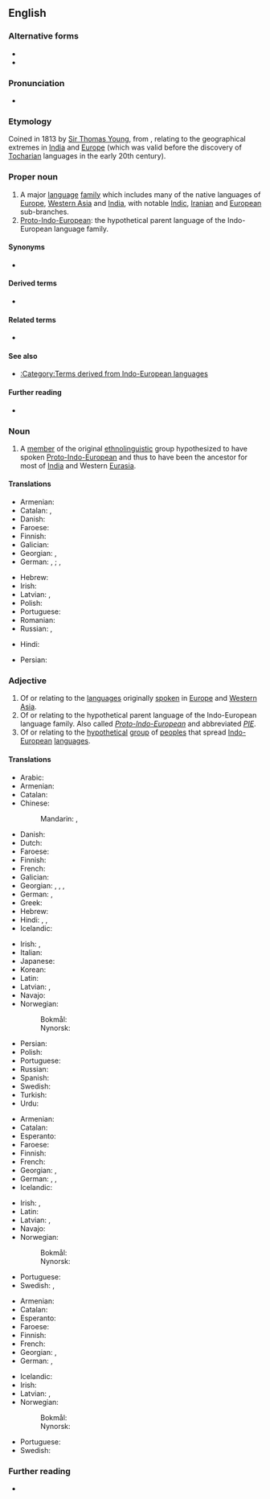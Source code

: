 {{also|Indoeuropean}}
==English==
{{wikipedia}}

===Alternative forms===
* {{alter|en|Indoeuropean}}
* {{alter|en|IE|IE.||abbreviations}}

===Pronunciation===
* {{IPA|/ˌɪndəʊˌjʊəɹəˈpiːən/|lang=en}}

===Etymology===
Coined in 1813 by [[w:Thomas Young (scientist)|Sir Thomas Young]], from {{af|en|Indo-|European}}, relating to the geographical extremes in [[India]] and [[Europe]] (which was valid before the discovery of [[Tocharian]] languages in the early 20th century).

===Proper noun===
{{en-proper noun|head=[[Indo-]][[European]]}}

# A major [[language]] [[family]] which includes many of the native languages of [[Europe]], [[Western Asia]] and [[India]], with notable [[Indic]], [[Iranian]] and [[European]] sub-branches.
# [[Proto-Indo-European]]: the hypothetical parent language of the Indo-European language family.

====Synonyms====
* {{l|en|Indo-Germanic}} {{qualifier|now uncommon}}

====Derived terms====
* {{l|en|Proto-Indo-European}}

====Related terms====
* {{l|en|PIE}}

====See also====
* [[:Category:Terms derived from Indo-European languages]]

====Further reading====
* {{ISO 639|5code=ine}}

===Noun===
{{en-noun|head=[[Indo-]][[European]]}}

# A [[member]] of the original [[ethnolinguistic]] group hypothesized to have spoken [[Proto-Indo-European]] and thus to have been the ancestor for most of [[India]] and Western [[Eurasia]].

====Translations====
{{trans-top|member of Proto-Indo-European ethnolinguistic group}}
* Armenian: {{t|hy|հնդեվրոպացի}}
* Catalan: {{t+|ca|indoeuropeu|m}}, {{t+|ca|indoeuropea|f}}
* Danish: {{t+|da|indoeuropæisk}}
* Faroese: {{t|fo|indoevropeari|m}}
* Finnish: {{t+|fi|indoeurooppalainen}}
* Galician: {{t|gl|indoeuropeo|m}}
* Georgian: {{t|ka|ინდოევროპელი}}, {{t|ka|ინდო-ევროპელი}}
* German: {{t+|de|Indogermane|m}}, {{t|de|Indoeuropäer|m}}; {{qual|female}} {{t|de|Indogermanin|f}}, {{t|de|Indoeuropäerin|f}}
{{trans-mid}}
* Hebrew: {{t|he|הודו־אירופי|alt=הודו-אירופי}}
* Irish: {{t|ga|Ind-Eorpach|m}}
* Latvian: {{t|lv|indoeiropietis|m}}, {{t|lv|indoeiropiete|f}}
* Polish: {{t+|pl|Indoeuropejczyk|m-pr}}
* Portuguese: {{t+|pt|indo-europeu|m}}
* Romanian: {{t+|ro|indo-european}}
* Russian: {{t+|ru|индоевропе́ец|m}}, {{t|ru|индоевропе́йка|f}}
{{trans-bottom}}

{{checktrans-top}}
* Hindi: {{t-check|hi|tr=bhaaropeeya}}
{{trans-mid}}
* Persian: {{t-check|fa|هندو‌اروپایی|tr=hendo-orupayi}}
{{trans-bottom}}

===Adjective===
{{en-adj}}

# Of or relating to the [[language]]s originally [[spoken]] in [[Europe]] and [[Western Asia]].
# Of or relating to the hypothetical parent language of the Indo-European language family. Also called ''[[Proto-Indo-European]]'' and abbreviated ''[[PIE]]''.
# Of or relating to the [[hypothetical]] [[group]] of [[peoples]] that spread [[Indo-European]] [[language]]s.

====Translations====
{{trans-top|of or relating to languages originally spoken in Europe and Western Asia}}
* Arabic: {{t|ar|هِنْدِيّ-أُورُوبِيّ|tr=hindiyy-ʾurūbiyy}}
* Armenian: {{t+|hy|հնդեվրոպական}}
* Catalan: {{t+|ca|indoeuropeu}}
* Chinese:
*: Mandarin: {{t+|cmn|印歐}}, {{t+|cmn|印欧|tr=Yìn-Ōu}}
* Danish: {{t+|da|indoeuropæisk}}
* Dutch: {{t+|nl|Indo-Europees}}
* Faroese: {{t|fo|indoevropeiskur}}
* Finnish: {{t+|fi|indoeurooppalainen}}
* French: {{t+|fr|indoeuropéen|m}}
* Galician: {{t|gl|indoeuropeo|m}}
* Georgian: {{t|ka|ინდოევროპული}}, {{t|ka|ინდო-ევროპული}}, {{t|ka|ინდოგერმანული}}, {{t|ka|ინდო-გერმანული}}
* German: {{t+|de|indogermanisch}}, {{t+|de|indoeuropäisch}}
* Greek: {{t+|el|ινδοευρωπαϊκός}}
* Hebrew: {{t|he|הודו־אירופי}}
* Hindi: {{t|hi|भारत-यूरोपीय|tr=bhārat-yūrōpīy}}, {{t|hi|भारोपीय|tr=bhārōpīy}}, {{t|hi|हिंद-यूरोपीय|tr=hind yūrōpīy}}
* Icelandic: {{t|is|indóevrópskur}}
{{trans-mid}}
* Irish: {{t|ga|Ind-Eorpach}}, {{t|ga|Ind-Eorpaise}}
* Italian: {{t+|it|indoeuropeo|m}}
* Japanese: {{t|ja|インドヨーロッパ|tr=Indoyōroppa}}
* Korean: {{t|ko|인도유럽의|tr=Indoyureop-ui}}
* Latin: {{t|la|Indo-Europaeus|m}}
* Latvian: {{t|lv|indoeiropiešu}}, {{t|lv|indoeiropeisks}}
* Navajo: {{t|nv|Naakáí dootłʼizhí dóó Bééshbichʼahii dabizaad ndahalinígíí|sc=Latn}}
* Norwegian:
*: Bokmål: {{t|nb|indoeuropeisk}}
*: Nynorsk: {{t|nn|indoeuropeisk}}
* Persian: {{t+|fa|هندواروپایی}}
* Polish: {{t+|pl|indoeuropejski}}
* Portuguese: {{t+|pt|indo-europeu}}
* Russian: {{t+|ru|индоевропе́йский}}
* Spanish: {{t+|es|indoeuropeo|m}}
* Swedish: {{t+|sv|indoeuropeisk}}
* Turkish: {{t|tr|Hint-Avrupa}}
* Urdu: {{t|ur|بھاروپیہ}}
{{trans-bottom}}

{{trans-top-also|of or relating to hypothetical parent language of Indo-European language family|Proto-Indo-European}}
* Armenian: {{t+|hy|հնդեվրոպական}}
* Catalan: {{t+|ca|indoeuropeu}}
* Esperanto: {{t|eo|hindeŭropa}}
* Faroese: {{t|fo|indoevropeiskur}}
* Finnish: {{t+|fi|indoeurooppalainen}}
* French: {{t+|fr|indoeuropéen|m}}
* Georgian: {{t|ka|ინდოევროპული}} {{qualifier|ენა}}, {{t|ka|ინდოგერმანული}} {{qualifier|ენა}}
* German: {{t+|de|indogermanisch}}, {{t|de|urindogermanisch}}, {{t+|de|indoeuropäisch}}
* Icelandic: {{t|is|indóevrópskur}}
{{trans-mid}}
* Irish: {{t|ga|Ind-Eorpach}}, {{t|ga|Ind-Eorpaise}}
* Latin: {{t|la|indogermanicus}}
* Latvian: {{t|lv|indoeiropiešu}}, {{t|lv|indoeiropeisks}}
* Navajo: {{t|nv|Indo-Eudopaa bizaad}}
* Norwegian:
*: Bokmål: {{t+|nb|urindoeuropeisk}}
*: Nynorsk: {{t|nn|urindoeuropeisk}}
* Portuguese: {{t+|pt|indo-europeu}}
* Swedish: {{t+|sv|indoeuropeisk}}, {{t|sv|urindoeuropeisk}}
{{trans-bottom}}

{{trans-top|of or relating to hypothetical group of peoples having spread Indo-European languages}}
* Armenian: {{t+|hy|հնդեվրոպական}}
* Catalan: {{t+|ca|indoeuropeu}}
* Esperanto: {{t|eo|hindeŭropa}}
* Faroese: {{t|fo|indoevropeiskur}}
* Finnish: {{t+|fi|indoeurooppalainen}}
* French: {{t+|fr|indoeuropéen}}
* Georgian: {{t|ka|ინდოევროპული}}, {{t|ka|ინდოგერმანული}}
* German: {{t+|de|indogermanisch}}, {{t+|de|indoeuropäisch}}
{{trans-mid}}
* Icelandic: {{t|is|indóevrópskur}}
* Irish: {{t|ga|Ind-Eorpach}}
* Latvian: {{t|lv|indoeiropiešu}}, {{t|lv|indoeiropeisks}}
* Norwegian:
*: Bokmål: {{t|nb|indoeuropeisk}}
*: Nynorsk: {{t|nn|indoeuropeisk}}
* Portuguese: {{t+|pt|indo-europeu}}
* Swedish: {{t+|sv|indoeuropeisk}}
{{trans-bottom}}

===Further reading===
* {{pedialite|Indo-European languages}}

{{topics|en|Language families|Indo-European studies}}